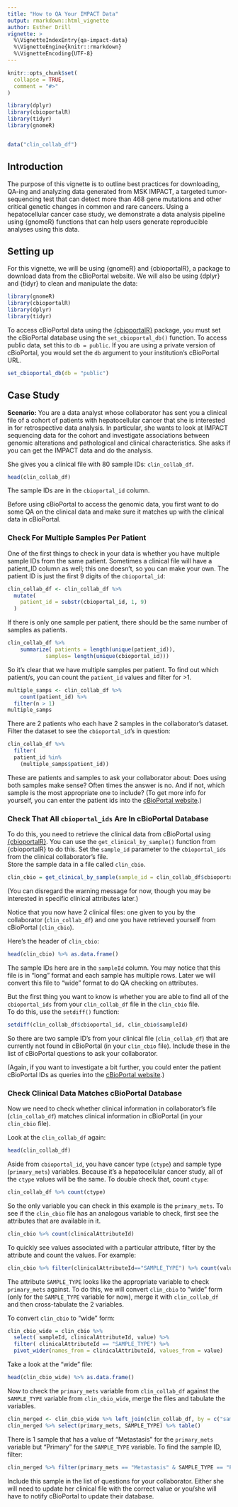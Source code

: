 ```yaml
---
title: "How to QA Your IMPACT Data"
output: rmarkdown::html_vignette
author: Esther Drill
vignette: >
  %\VignetteIndexEntry{qa-impact-data}
  %\VignetteEngine{knitr::rmarkdown}
  %\VignetteEncoding{UTF-8}
---
```


```r
knitr::opts_chunk$set(
  collapse = TRUE,
  comment = "#>"
)

```


```r

library(dplyr)
library(cbioportalR)
library(tidyr)
library(gnomeR)


data("clin_collab_df")
```

## Introduction

The purpose of this vignette is to outline best practices for downloading, QA-ing and analyzing data generated from MSK IMPACT, a targeted tumor-sequencing test that can detect more than 468 gene mutations and other critical genetic changes in common and rare cancers. Using a hepatocellular cancer case study, we demonstrate a data analysis pipeline using {gnomeR} functions that can help users generate reproducible analyses using this data. 

##  Setting up 

For this vignette, we will be using {gnomeR} and {cbioportalR}, a package to download data from the cBioPortal website. We will also be using {dplyr} and {tidyr} to clean and manipulate the data:


```r
library(gnomeR)
library(cbioportalR)
library(dplyr)
library(tidyr)
```

To access cBioPortal data using the [{cbioportalR}](https://www.karissawhiting.com/cbioportalR/) package, you must set the cBioPortal database using the `set_cbioportal_db()` function. To access public data, set this to `db = public`. If you are using a private version of cBioPortal, you would set the `db` argument to your institution's cBioPortal URL.

```r

set_cbioportal_db(db = "public")

```


## Case Study

**Scenario:** You are a data analyst whose collaborator has sent you a clinical file of a cohort of patients with hepatocellular cancer that she is interested in for retrospective data analysis. In particular, she wants to look at IMPACT sequencing data for the cohort and investigate associations between genomic alterations and pathological and clinical characteristics. She asks if you can get the IMPACT data and do the analysis.

She gives you a clinical file with 80 sample IDs: `clin_collab_df`. 

```r
head(clin_collab_df)
```

The sample IDs are in the `cbioportal_id` column.

Before using cBioPortal to access the genomic data, you first want to do some QA on the clinical data and make sure it matches up with the clinical data in cBioPortal.


### Check For Multiple Samples Per Patient

One of the first things to check in your data is whether you have multiple sample IDs from the same patient. Sometimes a clinical file will have a patient_ID column as well; this one doesn't, so you can make your own. The patient ID is just the first 9 digits of the `cbioportal_id`:

```r

clin_collab_df <- clin_collab_df %>%
  mutate(
    patient_id = substr(cbioportal_id, 1, 9)
  )
```

If there is only one sample per patient, there should be the same number of samples as patients.

```r
clin_collab_df %>%
    summarize( patients = length(unique(patient_id)),
            samples= length(unique(cbioportal_id))) 
```

So it's clear that we have multiple samples per patient. To find out which patient/s, you can count the `patient_id` values and filter for >1.

```r
multiple_samps <- clin_collab_df %>%
    count(patient_id) %>%
  filter(n > 1)
multiple_samps
```

There are 2 patients who each have 2 samples in the collaborator's dataset. 
Filter the dataset to see the `cbioportal_id`'s in question:  
```r

clin_collab_df %>% 
  filter(
  patient_id %in% 
    (multiple_samps$patient_id))

```


These are patients and samples to ask your collaborator about: Does using both samples make sense? Often times the answer is no. And if not, which sample is the most appropriate one to include? 
(To get more info for yourself, you can enter the patient ids into the [cBioPortal website](https://www.cbioportal.org/).)


### Check That All `cbioportal_ids` Are In cBioPortal Database

To do this, you need to retrieve the clinical data from cBioPortal using [{cbioportalR}](https://www.karissawhiting.com/cbioportalR/). You can use the `get_clinical_by_sample()` function from {cbioportalR} to do this. Set the `sample_id` parameter to the `cbioportal_ids` from the clinical collaborator's file.  
Store the sample data in a file called `clin_cbio`. 

```r

clin_cbio = get_clinical_by_sample(sample_id = clin_collab_df$cbioportal_id) 

```

(You can disregard the warning message for now, though you may be interested in specific clinical attributes later.)

Notice that you now have 2 clinical files: one given to you by the collaborator (`clin_collab_df`) and one you have retrieved yourself from cBioPortal (`clin_cbio`). 

Here's the header of `clin_cbio`:

```r
head(clin_cbio) %>% as.data.frame()
```


The sample IDs here are in the `sampleId` column.
You may notice that this file is in "long" format and each sample has multiple rows. Later we will convert this file to "wide" format to do QA checking on attributes.


But the first thing you want to know is whether you are able to find all of the `cbioportal_ids` from your `clin_collab_df` file in the `clin_cbio` file.  
To do this, use the `setdiff()` function:

```r

setdiff(clin_collab_df$cbioportal_id, clin_cbio$sampleId)

```

So there are two sample ID's from your clinical file (`clin_collab_df`) that are currently not found in cBioPortal (in your `clin_cbio` file). 
Include these in the list of cBioPortal questions to ask your collaborator.

(Again, if you want to investigate a bit further, you could enter the patient cBioPortal IDs as queries into the [cBioPortal website](https://www.cbioportal.org/).)

### Check Clinical Data Matches cBioPortal Database

Now we need to check whether clinical information in collaborator's file (`clin_collab_df`) matches clinical information in cBioPortal (in your `clin_cbio` file).

Look at the `clin_collab_df` again:

```r
head(clin_collab_df)
```

Aside from `cbioportal_id`, you have cancer type (`ctype`) and sample type (`primary_mets`) variables.
Because it's a hepatocellular cancer study, all of the `ctype` values will be the same. To double check that, count `ctype`:

```r
clin_collab_df %>% count(ctype)
```

So the only variable you can check in this example is the `primary_mets`. To see if the `clin_cbio` file has an analogous variable to check, first see the attributes that are available in it.

```r
clin_cbio %>% count(clinicalAttributeId)
```

To quickly see values associated with a particular attribute, filter by the attribute and count the values. For example:
```r
clin_cbio %>% filter(clinicalAttributeId=="SAMPLE_TYPE") %>% count(value)
```

The attribute `SAMPLE_TYPE` looks like the appropriate variable to check `primary_mets` against. To do this, we will convert `clin_cbio` to "wide" form (only for the `SAMPLE_TYPE` variable for now), merge it with `clin_collab_df` and then cross-tabulate the 2 variables.

To convert `clin_cbio` to "wide" form:

```r

clin_cbio_wide = clin_cbio %>% 
  select( sampleId, clinicalAttributeId, value) %>%
  filter( clinicalAttributeId == "SAMPLE_TYPE") %>% 
  pivot_wider(names_from = clinicalAttributeId, values_from = value)
```

Take a look at the "wide" file:
```r
head(clin_cbio_wide) %>% as.data.frame()
```

Now to check the `primary_mets` variable from `clin_collab_df` against the `SAMPLE_TYPE` variable from `clin_cbio_wide`, merge the files and tabulate the variables. 

```r
clin_merged <- clin_cbio_wide %>% left_join(clin_collab_df, by = c("sampleId" = "cbioportal_id")) 
clin_merged %>% select(primary_mets, SAMPLE_TYPE) %>% table()
```

There is 1 sample that has a value of "Metastasis" for the `primary_mets` variable but "Primary" for the `SAMPLE_TYPE` variable. To find the sample ID, filter:

```r
clin_merged %>% filter(primary_mets == "Metastasis" & SAMPLE_TYPE == "Primary")
```

Include this sample in the list of questions for your collaborator. Either she will need to update her clinical file with the correct value or you/she will have to notify cBioPortal to update their database.


